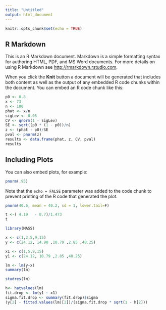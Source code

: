 ```yaml
---
title: "Untitled"
output: html_document
---
```


```r
knitr::opts_chunk$set(echo = TRUE)
```

## R Markdown

This is an R Markdown document. Markdown is a simple formatting syntax for authoring HTML, PDF, and MS Word documents. For more details on using R Markdown see <http://rmarkdown.rstudio.com>.

When you click the **Knit** button a document will be generated that includes both content as well as the output of any embedded R code chunks within the document. You can embed an R code chunk like this:

```r
p0 <- 0.8
x <- 73
n <- 100
phat <- x/n
sigLev <- 0.05
CV <- qnorm(1 - sigLev)
SE <- sqrt((p0 * (1 - p0))/n)
z <- (phat - p0)/SE
pval <- pnorm(z)
results <- data.frame(phat, z, CV, pval)
results
```

## Including Plots

You can also embed plots, for example:

```r
pnorm(.95)
```

Note that the `echo = FALSE` parameter was added to the code chunk to prevent printing of the R code that generated the plot.



```r
pnorm(40.6, mean = 40.2, sd = 1, lower.tail=F)
```


```r

t <-( 4.19   - 8.7)/1.473 
t
```

```r
library(MASS)

x <- c(1,2,5,9,15)
y <- c(24.12, 14.90 ,10.79 ,2.85 ,48.25)

x1 <- c(1,5,9,15)
y1 <- c(24.12, 10.79 ,2.85 ,48.25)

lm <- lm(y~x)
summary(lm)

studres(lm)

h<- hatvalues(lm)
fit.drop <- lm(y1 ~ x1)
sigma.fit.drop <- summary(fit.drop)$sigma
(y[2] - fitted.values(lm)[2])/(sigma.fit.drop * sqrt(1 - h[2]))
```

